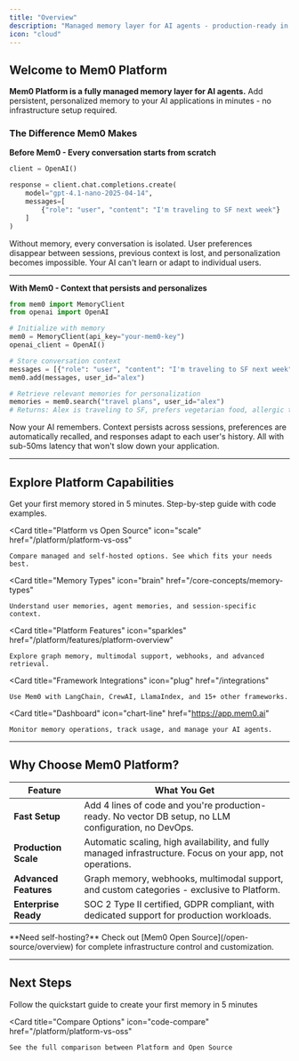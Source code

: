 ```yaml
---
title: "Overview"
description: "Managed memory layer for AI agents - production-ready in minutes"
icon: "cloud"
---
```


## Welcome to Mem0 Platform

**Mem0 Platform is a fully managed memory layer for AI agents.** Add persistent, personalized memory to your AI applications in minutes - no infrastructure setup required.

### The Difference Mem0 Makes

**Before Mem0 - Every conversation starts from scratch**

```python
client = OpenAI()

response = client.chat.completions.create(
    model="gpt-4.1-nano-2025-04-14",
    messages=[
        {"role": "user", "content": "I'm traveling to SF next week"}
    ]
)
```

Without memory, every conversation is isolated. User preferences disappear between sessions, previous context is lost, and personalization becomes impossible. Your AI can't learn or adapt to individual users.

---

**With Mem0 - Context that persists and personalizes**

```python
from mem0 import MemoryClient
from openai import OpenAI

# Initialize with memory
mem0 = MemoryClient(api_key="your-mem0-key")
openai_client = OpenAI()

# Store conversation context
messages = [{"role": "user", "content": "I'm traveling to SF next week"}]
mem0.add(messages, user_id="alex")

# Retrieve relevant memories for personalization
memories = mem0.search("travel plans", user_id="alex")
# Returns: Alex is traveling to SF, prefers vegetarian food, allergic to nuts
```

Now your AI remembers. Context persists across sessions, preferences are automatically recalled, and responses adapt to each user's history. All with sub-50ms latency that won't slow down your application.

---

## Explore Platform Capabilities

<CardGroup cols={2}>
  <Card
    title="Platform Quickstart"
    icon="rocket"
    href="/platform/quickstart"
  >
    Get your first memory stored in 5 minutes. Step-by-step guide with code examples.
  </Card>

  <Card
    title="Platform vs Open Source"
    icon="scale"
    href="/platform/platform-vs-oss"
  >
    Compare managed and self-hosted options. See which fits your needs best.
  </Card>

  <Card
    title="Memory Types"
    icon="brain"
    href="/core-concepts/memory-types"
  >
    Understand user memories, agent memories, and session-specific context.
  </Card>

  <Card
    title="Platform Features"
    icon="sparkles"
    href="/platform/features/platform-overview"
  >
    Explore graph memory, multimodal support, webhooks, and advanced retrieval.
  </Card>

  <Card
    title="Framework Integrations"
    icon="plug"
    href="/integrations"
  >
    Use Mem0 with LangChain, CrewAI, LlamaIndex, and 15+ other frameworks.
  </Card>

  <Card
    title="Dashboard"
    icon="chart-line"
    href="https://app.mem0.ai"
  >
    Monitor memory operations, track usage, and manage your AI agents.
  </Card>
</CardGroup>

---

## Why Choose Mem0 Platform?

| Feature | What You Get |
|---------|--------------|
| **Fast Setup** | Add 4 lines of code and you're production-ready. No vector DB setup, no LLM configuration, no DevOps. |
| **Production Scale** | Automatic scaling, high availability, and fully managed infrastructure. Focus on your app, not operations. |
| **Advanced Features** | Graph memory, webhooks, multimodal support, and custom categories - exclusive to Platform. |
| **Enterprise Ready** | SOC 2 Type II certified, GDPR compliant, with dedicated support for production workloads. |

<Info>
**Need self-hosting?** Check out [Mem0 Open Source](/open-source/overview) for complete infrastructure control and customization.
</Info>

---

## Next Steps

<CardGroup cols={2}>
  <Card
    title="Start Building"
    icon="rocket"
    href="/platform/quickstart"
  >
    Follow the quickstart guide to create your first memory in 5 minutes
  </Card>

  <Card
    title="Compare Options"
    icon="code-compare"
    href="/platform/platform-vs-oss"
  >
    See the full comparison between Platform and Open Source
  </Card>
</CardGroup>
